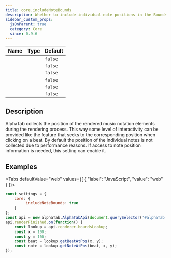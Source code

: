 ```yaml
---
title: core.includeNoteBounds
description: Whether to include individual note positions in the BoundsLookup.
sidebar_custom_props:
  jsOnParent: true
  category: Core
  since: 0.9.6
---
```


<SinceBadge since="0.9.6" />

<table className="table table-striped table-condensed type-table">
    <thead>
        <tr>
          <th>Name</th>
          <th>Type</th>
          <th>Default</th>
        </tr>
    </thead>
    <tbody>
        <tr>
          <td><CodeBadge type="js" name="core.includeNoteBounds" /></td>
          <td><CodeBadge type="js" name="boolean" /></td>
          <td><code>false</code></td>
        </tr>
        <tr>
          <td><CodeBadge type="js" name="includeNoteBounds" /></td>
          <td><CodeBadge type="js" name="boolean" /></td>
          <td><code>false</code></td>
        </tr>
        <tr>
          <td><CodeBadge type="json" name="core.includeNoteBounds" /></td>
          <td><CodeBadge type="json" name="boolean" /></td>
          <td><code>false</code></td>
        </tr>
        <tr>
          <td><CodeBadge type="json" name="includeNoteBounds" /></td>
          <td><CodeBadge type="json" name="boolean" /></td>
          <td><code>false</code></td>
        </tr>
        <tr>
          <td><CodeBadge type="net" name="Core.IncludeNoteBounds" /></td>
          <td><CodeBadge type="net" name="bool" /></td>
          <td><code>false</code></td>
        </tr>
        <tr>
          <td><CodeBadge type="android" name="core.includeNoteBounds" /></td>
          <td><CodeBadge type="android" name="Boolean" /></td>
          <td><code>false</code></td>
        </tr>
    </tbody>
</table>

## Description
AlphaTab collects the position of the rendered music notation elements during the rendering process.
This way some level of interactivity can be provided like the feature that seeks to the corresponding position when clicking on a beat.
By default the position of the individual notes is not collected due to performance reasons.
If access to note position information is needed, this setting can enable it.

## Examples

<Tabs defaultValue="web" values={[
  {
    "label": "JavaScript",
    "value": "web"
  }
]}>
<TabItem value="web">

```js
const settings = {
    core: {
         includeNoteBounds: true
    }
};
const api = new alphaTab.AlphaTabApi(document.querySelector('#alphaTab'), settings);
api.renderFinished.on(function() {
    const lookup = api.renderer.boundsLookup;
    const x = 100;
    const y = 100;
    const beat = lookup.getBeatAtPos(x, y);
    const note = lookup.getNoteAtPos(beat, x, y);
});
```

</TabItem>
</Tabs>
